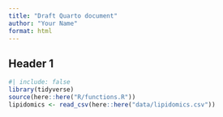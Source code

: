 ```yaml
---
title: "Draft Quarto document"
author: "Your Name"
format: html
---
```


## Header 1

```r
#| include: false
library(tidyverse)
source(here::here("R/functions.R"))
lipidomics <- read_csv(here::here("data/lipidomics.csv"))



```

